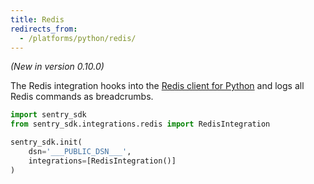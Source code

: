 ```yaml
---
title: Redis
redirects_from:
  - /platforms/python/redis/
---
```


_(New in version 0.10.0)_

The Redis integration hooks into the [Redis client for Python](https://pypi.org/project/redis/) and logs all Redis commands as <Link to="../enriching-error-data/breadcrumbs/">breadcrumbs</Link>.

```python
import sentry_sdk
from sentry_sdk.integrations.redis import RedisIntegration

sentry_sdk.init(
    dsn='___PUBLIC_DSN___',
    integrations=[RedisIntegration()]
)
```

<!-- TODO-ADD-VERIFICATION-EXAMPLE -->
